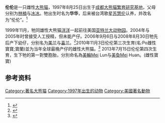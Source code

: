 {{Infobox Panda
|name          = 伦伦
|image         = Lun Lun at Zoo Atlanta.jpg
|width         = 200px
|caption       = 
|other names   =
|number        = 452<ref>{{cite web|url=http://pandanews.org/the-pandas/452_lun-lun|title=Lun Lun|publisher=Panda News|accessdate=2011-01-22|archive-date=2019-09-27|archive-url=https://web.archive.org/web/20190927233242/https://pandanews.org/the-pandas/452_lun-lun|dead-url=no}}</ref>
|sex           = 雌性
|date of birth = {{birth date and age|1997|8|25}}<br>{{CHN}}[[四川省|四川省]][[成都市|成都市]][[成都大熊貓繁育研究基地|成都大熊貓繁育研究基地]]
|date of death = 

|place   = {{flagicon|CHNML}}[[成都大熊猫繁育研究基地|成都大熊猫繁育研究基地]]
|period  = 1997年－1999年
|place2  = {{flagicon|America}}[[亚特兰大动物园|亚特兰大动物园]]
|period2 = 1999年－
|place3  = 
|period3 = 
|place4  = 
|period4 = 
|place5  = 
|period5 = 

|spouse   = [[洋洋_(大熊猫)|洋洋]]
|parents  = [[林楠(熊貓)|林楠]]、[[冰冰|冰冰]]
|children = [[美兰|美兰]]、[[喜兰|喜兰]]、[[宝兰|宝兰]]、[[美輪|美輪]]、[[美奐|美奐]]
|siblings = 
}}

'''伦伦'''''{{BD|1997年|8月25日|catIdx=B薄}}''是一只雌性[[大熊猫|大熊猫]]，1997年8月25日出生于[[成都大熊猫繁育研究基地|成都大熊猫繁育研究基地]]，父母分别为[[林楠(熊貓)|林楠]]与[[冰冰|冰冰]]。牠出生时名为'''华华'''，后来被台湾歌星[[苏慧伦|苏慧伦]]认养，并改名为“伦伦”。<ref>{{cite web|url=http://www.panda.org.cn/2006/65.htm|title=美国历史名城亚特兰大|publisher=成都大熊猫繁育研究基地}}{{dead link|date=2017年11月 |bot=InternetArchiveBot |fix-attempted=yes }}</ref>

1999年11月，牠同雄性大熊猫[[洋洋|洋洋]]一起前往美国[[亚特兰大动物园|亚特兰大动物园]]。2004年与2005年时曾接受人工授精，但未能产仔。2006年9月6日与2008年8月30日牠先后产下幼仔，分别名为[[美兰|美兰]]与[[喜兰|喜兰]]。<ref>{{cite web|url=http://www.chinanews.com/sh/news/2008/08-31/1365890.shtml|title=旅美大熊猫“伦伦”在亚特兰大动物园产仔|publisher=中新网|date=2008-08-31|accessdate=2011-01-22|archive-date=2020-11-27|archive-url=https://web.archive.org/web/20201127193009/http://www.chinanews.com/sh/news/2008/08-31/1365890.shtml|dead-url=no}}</ref>2010年11月3日伦伦第三次生育(名:Po雌性寶寶;寶蘭)並为当年全球最晚产仔的雌性大熊猫。<ref>{{cite web|url=http://news.ifeng.com/gundong/detail_2010_11/05/3007042_0.shtml|title=成都大熊猫伦伦旅美 在亚特兰大动物园成功产仔|publisher=凤凰网|date=2010-11-05|accessdate=2011-01-22|archive-date=2019-07-23|archive-url=https://web.archive.org/web/20190723131214/http://news.ifeng.com/gundong/detail_2010_11/05/3007042_0.shtml|dead-url=no}}</ref>
2013年7月15日伦伦第四次生育，生下牠的第一對雙胞胎，分別命名為[[美輪|美輪]]Mei Lun与[[美奐|美奐]]Mei Huan。(雌性寶寶)

== 参考资料 ==
{{reflist}}

{{著名大熊貓}}
{{mammal-stub}}
[[Category:著名大熊猫|Category:著名大熊猫]]
[[Category:1997年出生的动物|Category:1997年出生的动物]]
[[Category:美國著名動物|Category:美國著名動物]]